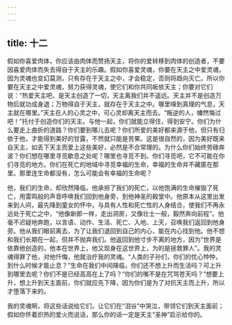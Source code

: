 ```yaml
---
---
---
```

title: 十二
---

假如你喜爱肉体，你应该由肉体而赞扬天主，将你的爱转移到肉体的创造者，不要因喜爱肉体而失去得自于天主的乐趣。假如你喜爱灵魂，你要在天主之中爱灵魂，因为灵魂也变幻莫测，只有存在于天主之中，才会稳定，否则将趋向灭亡。所以你要在天主之中爱灵魂，努力获得灵魂，使它们和你共同皈依天主；你要对它们说：“热爱天主吧，是天主创造了一切，天主离我们并不遥远。天主并不是创造万物后就功成身退；万物得自于天主，就存在于天主之中。哪里嗅到真理的气息，天主就在哪里。”天主在人的心灵之中，可心灵却离天主而去。“叛逆的人，幡然悔过吧！”托付于创造你们的天主。与他一起，你们就能立得住，得到安宁。你们为什么要走上曲折的道路？你们要到哪儿去呢？你们所爱的美好都来源于他，但只有归依于他，才能得到美好的甘露，不然就只能是苦果。这是很自然的，因为美好既来自天主，如丢下天主而爱上这些美好，必然是不合常理的。为什么你们始终劳碌奔波？你们想在哪里寻觅歇息之处呢？哪里也寻觅不到。你们寻觅吧，它不可能在你们寻觅的地方。你们在死亡的地域中寻觅幸福的生命，幸福的生命并不藏匿在那里。那里连生命都没有，怎么可能会有幸福的生命呢？

他，我们的生命，却欣然降临，他承担了我们的死亡，以他饱满的生命摧毁了死亡，用雷鸣般的声音呼唤我们回到他身旁，到他神圣的殿堂中。他原本从这里出发来到人间，最先降到童女的怀中，与具有人性和死亡性的人身结合，使我们不再永远处于死亡之中，“他像新郎一样，走出洞房，又像壮士一般，毅然奔向前程”。他毫不迟疑地奔跑，以言语、动作、生活、死亡、入地、上天，召唤我们返回到他身旁。他从我们眼前离去，为了让我们退回到自己的内心，能在内心找到他。他不想和我们长期在一起，但并不抛弃我们。他返回到他寸步不离的地方，因为“世界是依靠他创造的，他本在世界上，他又现身在这世界上，为的是拯救罪人”。我的灵魂得罪了他，对他忏悔，他就治疗我的灵魂。“人类的子孙们，你们的忧心忡忡，到什么时候才能止息？”生命在我们中间降临，你们还不想上升而生活吗？可上升到哪里去呢？你们不是已经高高在上了吗？“你们的嘴不是在咒骂苍天吗？”想要上升，想上升到天主面前，你们就应先下降，因为你们是为了对抗天主而上升，所以才堕落下来的。

我的灵魂啊，将这些话说给它们，让它们在“泪谷”中哭泣，带领它们到天主面前；假如你怀着炽热的爱火而说话，那么你的话一定是天主“圣神”启示给你的。